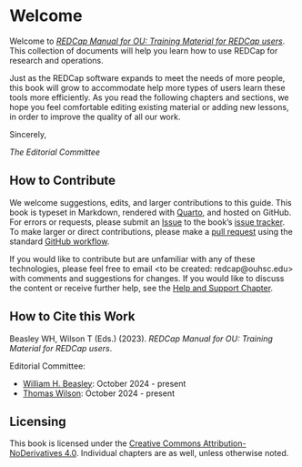 # Welcome {.unnumbered #sec-welcome}

Welcome to [*REDCap Manual for OU: Training Material for REDCap users*](https://OuhscBbmc.github.io/redcap-manual-v1/).
This collection of documents will help you learn how to use REDCap for research and operations.

Just as the REDCap software expands to meet the needs of more people, this book will grow to accommodate help more types of users learn these tools more efficiently.
As you read the following chapters and sections,
we hope you feel comfortable editing existing material or adding new lessons,
in order to improve the quality of all our work.

Sincerely,

_The Editorial Committee_

## How to Contribute {#sec-welcome-contribute}

We welcome suggestions, edits, and larger contributions to this guide.
This book is typeset in Markdown, rendered with [Quarto](https://quarto.org/), and hosted on GitHub.
For errors or requests, please submit an [Issue](https://docs.github.com/en/issues/tracking-your-work-with-issues/about-issues)
to the book's [issue tracker](https://github.com/OuhscBbmc/redcap-manual-v1/issues).
To make larger or direct contributions, please make a [pull request](https://github.com/OuhscBbmc/redcap-manual-v1/pulls) using the standard [GitHub workflow](https://docs.github.com/en/get-started/quickstart/contributing-to-projects).

If you would like to contribute but are unfamiliar with any of these technologies, please feel free to email <to be created: redcap@ouhsc.edu> with comments and suggestions for changes.
If you would like to discuss the content or receive further help, see the [Help and Support Chapter](chapters/support.md).

## How to Cite this Work {#sec-welcome-cite}

Beasley WH, Wilson T (Eds.) (2023).
_REDCap Manual for OU: Training Material for REDCap users_.
<!--DOI: [10.5281/zenodo.7749367](https://zenodo.org/record/7749367#.ZEgPD3bMJmM)-->

Editorial Committee:

* [William H. Beasley](https://orcid.org/0000-0002-5613-5006): October 2024 - present
* [Thomas Wilson](https://orcid.org/0009-0009-1239-1348): October 2024 - present

## Licensing {#sec-welcome-licensing}

This book is licensed under the [Creative Commons Attribution-NoDerivatives 4.0](https://creativecommons.org/licenses/by-nd/4.0/).
Individual chapters are as well, unless otherwise noted.

<!-- ## Funding {#sec-welcome-funding}

This content is solely the responsibility of the authors and does not necessarily represent the official views of the National Institutes of Health or the N3C program.

Any analyses herein were conducted using the NCATS N3C Data Enclave supported by NCATS U24 TR002306, Axel Informatics Subcontract Number: NCATS-P00438-B and made possible because of the patients whose data was contributed by [partner organizations](https://covid.cd2h.org/dtas).
We gratefully acknowledge the [scientists](https://covid.cd2h.org/acknowledgements) who have contributed to the on-going development of this community resource [@haendel_2020].

Funding and support for individual authors is listed in @sec-funding. -->
